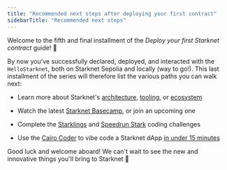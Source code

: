```yaml
---
title: "Recommended next steps after deploying your first contract"
sidebarTitle: "Recommended next steps"
---
```


Welcome to the fifth and final installment of the *Deploy your first Starknet contract* guide! 🥇

By now you've successfully declared, deployed, and interacted with the `HelloStarknet`, both on Starknet Sepolia and locally (way to go!). This last installment of the series will therefore list the various paths you can walk next:

* Learn more about Starknet's [architecture](/architecture/overview/), [tooling](/ecosystem/tools/), or [ecosystem](/ecosystem/integrations/)

* Watch the latest [Starknet Basecamp](https://starknet.notion.site/Starknet-Basecamp-Hub-1541b3c1f49f439da872d3d71647d834), or join an upcoming one

* Complete the [Starklings](https://starklings.app/) and [Speedrun Stark](https://speedrunstark.com/) coding challenges

* Use the [Cairo Coder](https://www.cairo-coder.com/) to vibe code a Starknet dApp [in under 15 minutes](https://x.com/akashneelesh/status/1937604905809617339)

Good luck and welcome aboard! We can't wait to see the new and innovative things you'll bring to Starknet 🌟